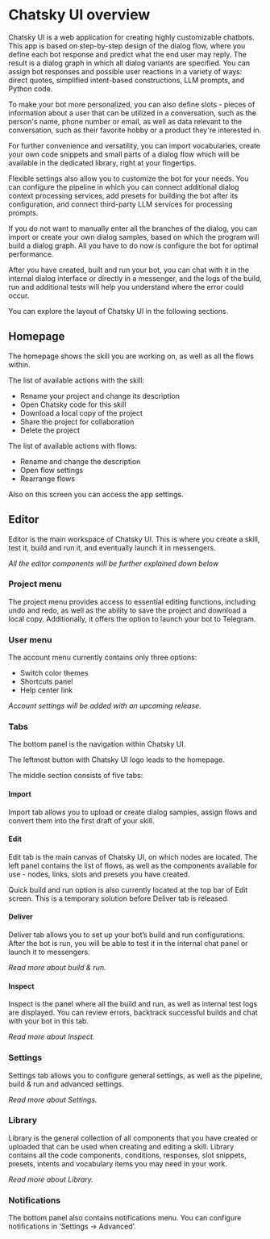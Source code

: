 # Chatsky UI overview

Chatsky UI is a web application for creating highly customizable chatbots. This app is based on step-by-step design of the dialog flow, where you define each bot response and predict what the end user may reply. The result is a dialog graph in which all dialog variants are specified. You can assign bot responses and possible user reactions in a variety of ways: direct quotes, simplified intent-based constructions, LLM prompts, and Python code.

To make your bot more personalized, you can also define slots - pieces of information about a user that can be utilized in a conversation, such as the person's name, phone number or email, as well as data relevant to the conversation, such as their favorite hobby or a product they're interested in.

For further convenience and versatility, you can import vocabularies, create your own code snippets and small parts of a dialog flow which will be available in the dedicated library, right at your fingertips.

Flexible settings also allow you to customize the bot for your needs. You can configure the pipeline in which you can connect additional dialog context processing services, add presets for building the bot after its configuration, and connect third-party LLM services for processing prompts.

If you do not want to manually enter all the branches of the dialog, you can import or create your own dialog samples, based on which the program will build a dialog graph. All you have to do now is configure the bot for optimal performance.

After you have created, built and run your bot, you can chat with it in the internal dialog interface or directly in a messenger, and the logs of the build, run and additional tests will help you understand where the error could occur.


<Callout type="info">
  You can explore the layout of Chatsky UI in the following sections.
</Callout>

## Homepage

The homepage shows the skill you are working on, as well as all the flows within.

The list of available actions with the skill:

- Rename your project and change its description
- Open Chatsky code for this skill
- Download a local copy of the project
- Share the project for collaboration
- Delete the project

The list of available actions with flows:

- Rename and change the description
- Open flow settings
- Rearrange flows

Also on this screen you can access the app settings.

## Editor

Editor is the main workspace of Chatsky UI. This is where you create a skill, test it, build and run it, and eventually launch it in messengers.

_All the editor components will be further explained down below_

### Project menu

The project menu provides access to essential editing functions, including undo and redo, as well as the ability to save the project and download a local copy. Additionally, it offers the option to launch your bot to Telegram.

### User menu

The account menu currently contains only three options:

- Switch color themes
- Shortcuts panel
- Help center link

_Account settings will be added with an upcoming release._

### Tabs

The bottom panel is the navigation within Chatsky UI.

The leftmost button with Chatsky UI logo leads to the homepage.

The middle section consists of five tabs:

#### Import

Import tab allows you to upload or create dialog samples, assign flows and convert them into the first draft of your skill.

#### Edit

Edit tab is the main canvas of Chatsky UI, on which nodes are located. The left panel contains the list of flows, as well as the components available for use - nodes, links, slots and presets you have created.

Quick build and run option is also currently located at the top bar of Edit screen. This is a temporary solution before Deliver tab is released.

#### Deliver

Deliver tab allows you to set up your bot’s build and run configurations. After the bot is run, you will be able to test it in the internal chat panel or launch it to messengers.

_Read more about build & run._

#### Inspect

Inspect is the panel where all the build and run, as well as internal test logs are displayed. You can review errors, backtrack successful builds and chat with your bot in this tab.

_Read more about Inspect._

### Settings

Settings tab allows you to configure general settings, as well as the pipeline, build & run and advanced settings.

_Read more about Settings._

### Library

Library is the general collection of all components that you have created or uploaded that can be used when creating and editing a skill. Library contains all the code components, conditions, responses, slot snippets, presets, intents and vocabulary items you may need in your work.

_Read more about Library._

### Notifications

The bottom panel also contains notifications menu. You can configure notifications in ‘Settings → Advanced’.
